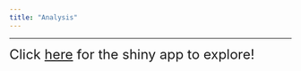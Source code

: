 ```yaml
---
title: "Analysis"
---
```


***

<font size="5"> Click [here](https://mdeferrante.shinyapps.io/overall_analysis/) for the shiny app to explore! </font>